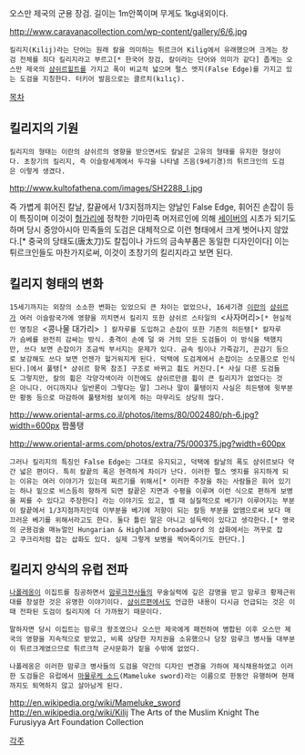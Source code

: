 오스만 제국의 군용 장검. 
길이는 1m안쪽이며 무게도 1kg내외이다. 

http://www.caravanacollection.com/wp-content/gallery/6/6.jpg

 킬리지(Kilij)라는 단어는 원래 칼을 의미하는 튀르크어 Kilig에서 유래했으며 크게는 장검 전체를 죄다 킬리지라고 부르고[* 한국어 장검, 칼이라는 단어와 의미가 같다] 좁게는 오스만 제국의 [[샴쉬르]]힐트를 가지고 폭이 비교적 넓으며 펄스 엣지(False Edge)를 가지고 있는 도검을 지칭한다. 터키어 발음으로는 클르치(kılıç). 

[[목차]]

== 킬리지의 기원 == 

 킬리지의 형태는 이란의 샴쉬르의 영향을 받으면서도 칼날은 고유의 형태를 유지한 형상이다. 초창기의 킬리지, 즉 이슬람세계에서 두각을 나타낼 즈음(9세기경)의 튀르크인의 도검은 이렇게 생겼다. 

http://www.kultofathena.com/images/SH2288_l.jpg

즉 가볍게 휘어진 칼날, 칼끝에서 1/3지점까지는 양날인 False Edge, 휘어진 손잡이 등이 특징이며 이것이 [[헝가리]]에 정착한 기마민족 머저르인에 의해 [[세이버]]의 시초가 되기도 하며 당시 중앙아시아 민족들의 도검은 대체적으로 이런 형태에서 크게 벗어나지 않았다.[* 중국의 당태도(唐太刀)도 칼집이나 가드의 금속부품은 동일한 디자인이다] 이는 튀르크인들도 마찬가지로써, 이것이 초창기의 킬리지라고 보면 된다. 

== 킬리지 형태의 변화 ==

 15세기까지는 외장의 소소한 변화는 있었으되 큰 차이는 없었으나, 16세기경 [[이란]]의 [[샴쉬르]]가 여러 이슬람국가에 영향을 끼치면서 킬리지 또한 샴쉬르 스타일의 <사자머리>[* 현실적인 명칭은 <콩나물 대가리> ] 칼자루를 도입하고 손잡이 또한 기존의 히든탱[* 칼자루가 슴베를 완전히 감싸는 방식. 충격이 손에 덜 와 거의 모든 도검들이 이 방식을 택했지만, 쓰다 보면 손잡이가 조금씩 부서지는 문제가 있다. 금속 링이나 가죽감기, 끈감기 등으로 보강해도 쓰다 보면 언젠가 헐거워지게 된다. 덕택에 도검계에서 손잡이는 소모품으로 인식된다.]에서 풀탱[* 샴쉬르 항목 참조] 구조로 바뀌고 휨도 커진다.[* 사실 다른 도검들도 그렇지만, 칼의 휨은 각양각색이라 이전에도 샴쉬르만큼 휨이 큰 킬리지가 없었다는 것은 아니다. 어디까지나 일반론이 그렇다는 말] 그러나 말이 풀탱이지 사실은 히든탱에 윗부분만 황동 등으로 마감하여 풀탱처럼 보이게 하는 마무리도 상당히 많다.

http://www.oriental-arms.co.il/photos/items/80/002480/ph-6.jpg?width=600px
짭풀탱

http://www.oriental-arms.com/photos/extra/75/000375.jpg?width=600px

 그러나 킬리지의 특징인 False Edge는 그대로 유지되고, 덕택에 칼날의 폭도 샴쉬르보다 약간 넓은 편이다. 특히 칼끝의 폭은 현격하게 차이가 난다. 이러한 펄스 엣지를 유지하게 되는 이유는 여러 이야기가 있는데 찌르기를 위해서[* 이러한 주장을 하는 사람들은 휘어 있기는 하나 밑으로 비스듬히 향하게 되면 칼끝은 지면과 수평을 이루며 이런 식으로 편하게 보병을 찌를 수 있다고 주장한다] 라는 이야기도 있고, 벨 때 실질적으로 베기가 이루어지는 부분이 칼끝에서 1/3지점까지인데 이부분을 베기에 저항이 되는 칼등 부분을 없앰으로써 보다 매끄러운 베기를 위해서라고도 한다. 둘다 틀린 말은 아니고 설득력이 있다고 생각한다.[* 영국의 군용검술 매뉴얼인 Hungarian & Highland broadsword 의 삽화에서는 꺼꾸로 잡고 쿠크리처럼 잡는 삽화도 있다. 실제 그렇게 보병을 찍어죽이기도 한단다.]



== 킬리지 양식의 유럽 전파 ==

 [[나폴레옹]]이 이집트를 침공하면서 [[맘루크]]전사들의 무술실력에 깊은 감명을 받고 맘루크 황제근위대를 창설한 것은 유명한 이야기이다. [[샴쉬르]]편에서도 언급한 내용이 다시금 언급되는 것은 이때 전파된 도검이 킬리지에 더 가까웠기 때문이다. 

 말하자면 당시 이집트는 맘루크 왕조였으나 오스만 제국에게 패전하여 병합된 이후 오스만 제국의 영향을 지속적으로 받았고, 비록 상당한 자치권을 소유했으나 당장 맘루크 병사들 대부분이 튀르크계였으므로 튀르크적 군사문화가 짙을 수밖에 없었다. 

 나폴레옹은 이러한 맘루크 병사들의 도검을 약간의 디자인 변경을 가하여 제식채용하였고 이러한 도검들은 유럽에서 [[마물루케 소드]](Mameluke sword)라는 이름으로 한동안 유행하며 현재까지도 퇴역하지 않고 살아남게 된다. 

http://en.wikipedia.org/wiki/Mameluke_sword
http://en.wikipedia.org/wiki/Kilij
The Arts of the Muslim Knight
The Furusiyya Art Foundation Collection


[[각주]]
